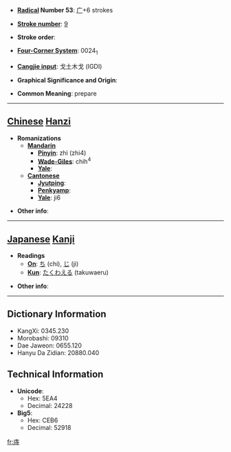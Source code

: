 * '''[[Wiktionary:Chinese radical index| Radical]] Number 53''': [[Wiktionary:Chinese radical index 广|广]]+6 strokes

* '''[[Wiktionary:Chinese total strokes index|Stroke number]]''': [[Wiktionary:Chinese total strokes index 9|9]]

* '''Stroke order''': 

* '''[[Wiktionary:Chinese four corner index|Four-Corner System]]''': 0024<sub>1</sub>

* '''[[Wiktionary:Chinese Cangjie index|Cangjie input]]''': 戈土木戈 (IGDI)

* '''Graphical Significance and Origin''': 

* '''Common Meaning''': prepare

----

== [[Chinese]] [[Hanzi]] ==

* '''Romanizations'''
** '''[[Mandarin]]'''
*** '''[[Pinyin]]''': zhì (zhi4)
*** '''[[Wade-Giles]]''': chih<sup>4</sup>
*** '''[[Yale]]''': 
** '''[[Cantonese]]'''
*** '''[[Jyutping]]''':
*** '''[[Penkyamp]]''': 
*** '''[[Yale]]''': ji6

* '''Other info''': 

----

== [[Japanese]] [[Kanji]] ==

* '''Readings'''
** '''[[On]]''': [[ち]] (chi), [[じ]] (ji)
** '''[[Kun]]''': [[たくわえる]] (takuwaeru)

* '''Other info''':  

----

== Dictionary Information ==

* KangXi: 0345.230
* Morobashi: 09310
* Dae Jaweon: 0655.120
* Hanyu Da Zidian: 20880.040

== Technical Information ==

* '''Unicode''':
** Hex: 5EA4
** Decimal: 24228
* '''Big5''':
** Hex: CEB6
** Decimal: 52918

[[fr:庤]]